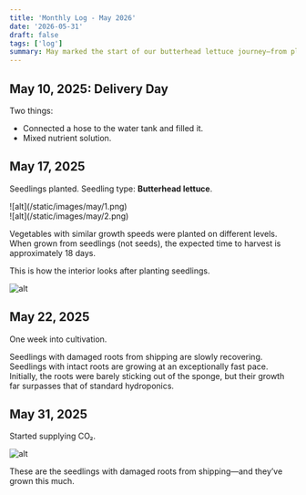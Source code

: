 ```yaml
---
title: 'Monthly Log - May 2026'
date: '2026-05-31'
draft: false
tags: ['log']
summary: May marked the start of our butterhead lettuce journey—from planting seedlings and overcoming root damage to boosting growth with CO₂ enrichment.
---
```


## May 10, 2025: Delivery Day

Two things:
- Connected a hose to the water tank and filled it.
- Mixed nutrient solution.

## May 17, 2025

Seedlings planted.
Seedling type: **Butterhead lettuce**.

<div className="-mx-2 flex flex-wrap overflow-hidden xl:-mx-2">
    <div className="my-1 w-full overflow-hidden px-2 xl:my-1 xl:w-1/2 xl:px-2">
        ![alt](/static/images/may/1.png)
    </div>
    <div className="my-1 w-full overflow-hidden px-2 xl:my-1 xl:w-1/2 xl:px-2">
        ![alt](/static/images/may/2.png)
    </div>
</div>

Vegetables with similar growth speeds were planted on different levels. When grown from seedlings (not seeds), the expected time to harvest is approximately 18 days.

This is how the interior looks after planting seedlings.

![alt](/static/images/may/3.png)

## May 22, 2025

One week into cultivation.

Seedlings with damaged roots from shipping are slowly recovering. 
Seedlings with intact roots are growing at an exceptionally fast pace. 
Initially, the roots were barely sticking out of the sponge, but their growth far surpasses that of standard hydroponics.

## May 31, 2025

Started supplying CO₂.

![alt](/static/images/may/4.png)

These are the seedlings with damaged roots from shipping—and they’ve grown this much.